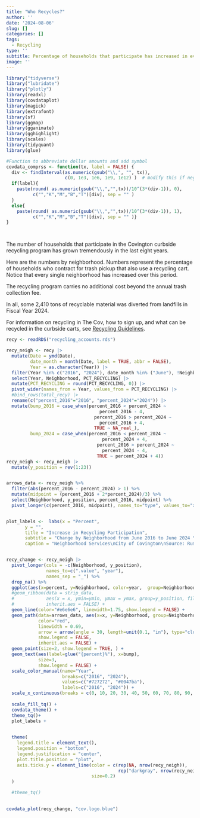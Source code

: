 ```yaml
---
title: "Who Recycles?"
author: ''
date: '2024-08-06'
slug: []
categories: []
tags: 
  - Recycling
type: ''
subtitle: Percentage of households that participate has increased in every neighborhood
image: ''
---
```


```r

library("tidyverse")
library("lubridate")
library("plotly")
library(readxl)
library(covdataplot)
library(magick)
library(extrafont)
library(sf)
library(ggmap)
library(gganimate)
library(gghighlight)
library(scales)
library(tidyquant)
library(glue)

#Function to abbreviate dollar amounts and add symbol
covdata_comprss <- function(tx, label = FALSE) { 
  div <- findInterval(as.numeric(gsub("\\,", "", tx)), 
                      c(0, 1e3, 1e6, 1e9, 1e12) )  # modify this if negative numbers are possible
  if(label){
    paste(round( as.numeric(gsub("\\,","",tx))/10^(3*(div-1)), 0), 
          c("","K","M","B","T")[div], sep = "" )
  }
  else{
    paste(round( as.numeric(gsub("\\,","",tx))/10^(3*(div-1)), 1), 
          c("","K","M","B","T")[div], sep = "" )}
}




```


The number of households that participate in the Covington curbside recycling program has grown tremendously in the last eight years.
 
Here are the numbers by neighborhood. Numbers represent the percentage of households who contract for trash pickup that also use a recycling cart. Notice that every single neighborhood has increased over this period.
 
The recycling program carries no additional cost beyond the annual trash collection fee. 
 
In all, some 2,410 tons of recyclable material was diverted from landfills in Fiscal Year 2024.
 
For information on recycling in The Cov, how to sign up, and what can be recycled in the curbside carts, see [Recycling Guidelines](https://www.covingtonky.gov/government/departments/neighborhood-services/solid-waste-recycling/recycling-guidelines).





```r

recy <- readRDS("recycling_accounts.rds")

recy_neigh <- recy |>
  mutate(Date = ymd(Date),
         date_month = month(Date, label = TRUE, abbr = FALSE),
         Year = as.character(Year)) |>
  filter(Year %in% c("2016", "2024"), date_month %in% ("June"), !Neighborhood %in% "Not Recorded")|>
  select(Year, Neighborhood, PCT_RECYCLING) |>
  mutate(PCT_RECYCLING = round(PCT_RECYCLING, 0)) |>
  pivot_wider(names_from = Year, values_from = PCT_RECYCLING) |>
  #bind_rows(total_recy) |>
  rename(c("percent_2016"="2016", "percent_2024"="2024")) |>
  mutate(bump_2016 = case_when(percent_2016 < percent_2024 ~
                                   percent_2016 - 4,
                                 percent_2016 > percent_2024 ~
                                   percent_2016 + 4,
                                 TRUE ~ NA_real_),
         bump_2024 = case_when(percent_2016 < percent_2024 ~
                                    percent_2024 + 4,
                                  percent_2016 > percent_2024 ~
                                    percent_2024 - 4,
                                  TRUE ~ percent_2024 + 4))
recy_neigh <- recy_neigh |>         
  mutate(y_position = rev(1:23))


arrows_data <- recy_neigh %>%
  filter(abs(percent_2016 - percent_2024) > 1) %>%
  mutate(midpoint = (percent_2016 + 2*percent_2024)/3) %>%
  select(Neighborhood, y_position, percent_2016, midpoint) %>%
  pivot_longer(c(percent_2016, midpoint), names_to="type", values_to="x")


plot_labels <-  labs(x = "Percent", 
       y = "", 
       title = "Increase in Recycling Participation",
       subtitle = "Change by Neighborhood from June 2016 to June 2024 \n",
       caption = "Neighborhood Services\nCity of Covington\nSource: Rumpke | CovData | 2024")


recy_change <- recy_neigh |>
  pivot_longer(cols = -c(Neighborhood, y_position),
               names_to=c(".value", "year"),
               names_sep = "_") %>%
  drop_na() %>%
  ggplot(aes(x=percent, y=Neighborhood, color=year,  group=Neighborhood)) +
  #geom_ribbon(data = strip_data,
  #            aes(x = x, ymin=ymin, ymax = ymax, group=y_position, fill=fill),
  #            inherit.aes = FALSE) +
  geom_line(color="#e6e6e6", linewidth=1.75, show.legend = FALSE) +
  geom_path(data=arrows_data, aes(x=x, y=Neighborhood, group=Neighborhood),
            color="red", 
            linewidth = 0.69,
            arrow = arrow(angle = 30, length=unit(0.1, "in"), type="closed"),
            show.legend = FALSE,
            inherit.aes = FALSE) +
  geom_point(size=2, show.legend = TRUE, ) +
  geom_text(aes(label=glue("{percent}%"), x=bump),
            size=3,
            show.legend = FALSE) +
  scale_color_manual(name="Year",
                     breaks=c("2016", "2024"),
                     values=c("#727272", "#0047ba"),
                     labels=c("2016", "2024")) +
  scale_x_continuous(breaks = c(0, 10, 20, 30, 40, 50, 60, 70, 80, 90, 100), limits = c(0, 100))+
  
  scale_fill_tq() +
  covdata_theme() +
  theme_tq()+
  plot_labels +
  

  theme(
    legend.title = element_text(),
    legend.position = "bottom",
    legend.justification = "center",
    plot.title.position = "plot",
    axis.ticks.y = element_line(color = c(rep(NA, nrow(recy_neigh)),
                                          rep("darkgray", nrow(recy_neigh)+1)),
                                size=0.2)
  )

  #theme_tq() 
 

covdata_plot(recy_change, "cov.logo.blue")
  



```













